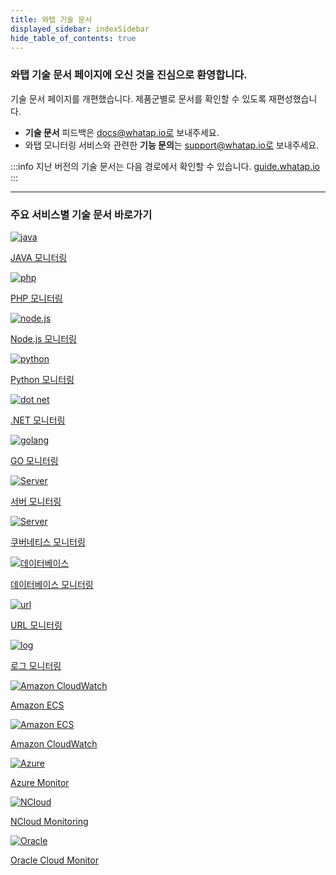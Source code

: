 ```yaml
---
title: 와탭 기술 문서
displayed_sidebar: indexSidebar
hide_table_of_contents: true
---
```


### 와탭 기술 문서 페이지에 오신 것을 진심으로 환영합니다.

기술 문서 페이지를 개편했습니다. 제품군별로 문서를 확인할 수 있도록 재편성했습니다. 
* **기술 문서** 피드백은 docs@whatap.io로 보내주세요.
* 와탭 모니터링 서비스와 관련한 **기능 문의**는 support@whatap.io로 보내주세요.

:::info
지난 버전의 기술 문서는 다음 경로에서 확인할 수 있습니다. [guide.whatap.io](https://guide.whatap.io)
:::

---
### 주요 서비스별 기술 문서 바로가기

<!-- 
<div class='shortcut'>

* [애플리케이션](apm/application-intro)
* [서버](server/server-intro)
* [데이터베이스](db/db-monitoring-intro)
* [쿠버네티스](kubernetes/kubernetes-intro)
* [로그](log/log-intro)
* [URL](url/url-intro)
* [클라우드](ref-cloud/cloud)
* [AWS Log](aws-log/install-aws-log)
* [인티그레이션](integration/integ-intro)
* [브라우저(RUM)](rum/rum-intro)
* [Telegraf](telegraf/tf-support)
* [Focus](focus/focus-intro)

</div>

-->

<div class='flex-container'>

<a href='apm/java-intro'>
<div class='apm-agent'>
<img src='/img/index-java.png' alt='java'/>
<p>JAVA 모니터링</p>
</div>
</a>

<a href='apm/intro-php'>
<div class='apm-agent'>
<img src='/img/index-php.png' alt='php'/>
<p>PHP 모니터링</p>
</div>
</a>

<a href='apm/nodejs-intro'>
<div class='apm-agent'>
<img src='/img/index-nodejs.png' alt='node.js'/>
<p>Node.js 모니터링</p>
</div>
</a>

<a href='apm/python-intro'>
<div class='apm-agent'>
<img src='/img/index-python.png' alt='python'/>
<p>Python 모니터링</p>
</div>
</a>

<a href='apm/dotnet-intro'>
<div class='apm-agent'>
<img src='/img/index-net.png' alt='dot net'/>
<p>.NET 모니터링</p>
</div>
</a>

<a href='apm/golang-intro'>
<div class='apm-agent'>
<img src='/img/index-golang.png' alt='golang'/>
<p>GO 모니터링</p>
</div>
</a>

<a href='server/server-intro'>
<div class='apm-agent'>
<img src='/img/index-server.png' alt='Server'/>
<p>서버 모니터링</p>
</div>
</a>

<a href='kubernetes/kubernetes-intro'>
<div class='apm-agent'>
<img src='/img/index-k8s.png' alt='Server'/>
<p>쿠버네티스 모니터링</p>
</div>
</a>

<a href='db/db-monitoring-intro'>
<div class='apm-agent'>
<img src='/img/index-db.png' alt='데이터베이스'/>
<p>데이터베이스 모니터링</p>
</div>
</a>

<a href='url/url-intro'>
<div class='apm-agent'>
<img src='/img/index-url.png' alt='url'/>
<p>URL 모니터링</p>
</div>
</a>

<!--
<a href='rum/rum-intro'>
<div class='apm-agent'>
<img src='/img/index-rum.png' alt='RUM'/>
<p>브라우저(RUM)</p>
</div>
</a>
-->

<a href='log/log-intro'>
<div class='apm-agent'>
<img src='/img/index-log.png' alt='log'/>
<p>로그 모니터링</p>
</div>
</a>

<a href='integration/items/integ-amazon-ecs'>
<div class='apm-agent'>
<img src='/img/index-awsec2.png' alt='Amazon CloudWatch'/>
<p>Amazon ECS</p>
</div>
</a>

<a href='integration/items/integ-amazon-cloudwatch'>
<div class='apm-agent'>
<img src='/img/index-aws.png' alt='Amazon ECS'/>
<p>Amazon CloudWatch</p>
</div>
</a>

<a href='integration/items/integ-azure-monitor'>
<div class='apm-agent'>
<img src='/img/index-azure.png' alt='Azure'/>
<p>Azure Monitor</p>
</div>
</a>

<a href='integration/items/integ-ncloud-monitoring'>
<div class='apm-agent'>
<img src='/img/index-nhn.png' alt='NCloud'/>
<p>NCloud Monitoring</p>
</div>
</a>

<a href='integration/items/integ-oracle-cloud-monitor'>
<div class='apm-agent'>
<img src='/img/index-oracle.png' alt='Oracle'/>
<p>Oracle Cloud Monitor</p>
</div>
</a>

</div>